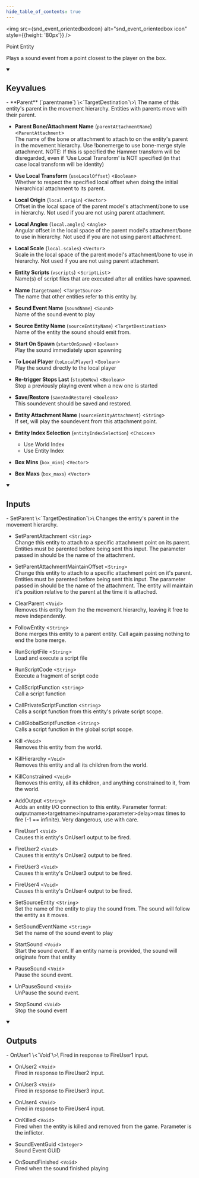 ```yaml
---
hide_table_of_contents: true
---
```


<!---
!!!!!!
THIS PAGE IS AUTOGENERATED FROM GAME FGD DEFINITIONS!
DO NOT EDIT MANUALLY!
!!!!!!

In order to make edits, you can make an annotation file in /fgd_dump_overrides
-->



<img src={snd_event_orientedboxIcon} alt="snd_event_orientedbox icon" style={{height: '80px'}} />

Point Entity

Plays a sound event from a point closest to the player on the box.

<details open>
<summary><h2>Keyvalues</h2></summary>
- **Parent** (`parentname`) \<`TargetDestination`\>\
The name of this entity's parent in the movement hierarchy. Entities with parents move with their parent.

- **Parent Bone/Attachment Name** (`parentAttachmentName`) \<`ParentAttachment`\>\
The name of the bone or attachment to attach to on the entity's parent in the movement hierarchy. Use !bonemerge to use bone-merge style attachment. NOTE: If this is specified the Hammer transform will be disregarded, even if 'Use Local Transform' is NOT specified (in that case local transform will be identity)

- **Use Local Transform** (`useLocalOffset`) \<`Boolean`\>\
Whether to respect the specified local offset when doing the initial hierarchical attachment to its parent.

- **Local Origin** (`local.origin`) \<`Vector`\>\
Offset in the local space of the parent model's attachment/bone to use in hierarchy. Not used if you are not using parent attachment.

- **Local Angles** (`local.angles`) \<`Angle`\>\
Angular offset in the local space of the parent model's attachment/bone to use in hierarchy. Not used if you are not using parent attachment.

- **Local Scale** (`local.scales`) \<`Vector`\>\
Scale in the local space of the parent model's attachment/bone to use in hierarchy. Not used if you are not using parent attachment.

- **Entity Scripts** (`vscripts`) \<`ScriptList`\>\
Name(s) of script files that are executed after all entities have spawned.

- **Name** (`targetname`) \<`TargetSource`\>\
The name that other entities refer to this entity by.

- **Sound Event Name** (`soundName`) \<`Sound`\>\
Name of the sound event to play

- **Source Entity Name** (`sourceEntityName`) \<`TargetDestination`\>\
Name of the entity the sound should emit from.

- **Start On Spawn** (`startOnSpawn`) \<`Boolean`\>\
Play the sound immediately upon spawning

- **To Local Player** (`toLocalPlayer`) \<`Boolean`\>\
Play the sound directly to the local player

- **Re-trigger Stops Last** (`stopOnNew`) \<`Boolean`\>\
Stop a previously playing event when a new one is started

- **Save/Restore** (`saveAndRestore`) \<`Boolean`\>\
This soundevent should be saved and restored.

- **Entity Attachment Name** (`sourceEntityAttachment`) \<`String`\>\
If set, will play the soundevent from this attachment point.

- **Entity Index Selection** (`entityIndexSelection`) \<`Choices`\>
  - Use World Index
  - Use Entity Index


- **Box Mins** (`box_mins`) \<`Vector`\>

- **Box Maxs** (`box_maxs`) \<`Vector`\>


 </details>
<details open>
<summary><h2>Inputs</h2></summary>
- SetParent \<`TargetDestination`\>\
Changes the entity's parent in the movement hierarchy.

- SetParentAttachment \<`String`\>\
Change this entity to attach to a specific attachment point on its parent. Entities must be parented before being sent this input. The parameter passed in should be the name of the attachment.

- SetParentAttachmentMaintainOffset \<`String`\>\
Change this entity to attach to a specific attachment point on it's parent. Entities must be parented before being sent this input. The parameter passed in should be the name of the attachment. The entity will maintain it's position relative to the parent at the time it is attached.

- ClearParent \<`Void`\>\
Removes this entity from the the movement hierarchy, leaving it free to move independently.

- FollowEntity \<`String`\>\
Bone merges this entity to a parent entity. Call again passing nothing to end the bone merge.

- RunScriptFile \<`String`\>\
Load and execute a script file

- RunScriptCode \<`String`\>\
Execute a fragment of script code

- CallScriptFunction \<`String`\>\
Call a script function

- CallPrivateScriptFunction \<`String`\>\
Calls a script function from this entity's private script scope.

- CallGlobalScriptFunction \<`String`\>\
Calls a script function in the global script scope.

- Kill \<`Void`\>\
Removes this entity from the world.

- KillHierarchy \<`Void`\>\
Removes this entity and all its children from the world.

- KillConstrained \<`Void`\>\
Removes this entity, all its children, and anything constrained to it, from the world.

- AddOutput \<`String`\>\
Adds an entity I/O connection to this entity. Parameter format: outputname&gt;targetname>inputname&gt;parameter&gt;delay&gt;max times to fire (-1 == infinite). Very dangerous, use with care.

- FireUser1 \<`Void`\>\
Causes this entity's OnUser1 output to be fired.

- FireUser2 \<`Void`\>\
Causes this entity's OnUser2 output to be fired.

- FireUser3 \<`Void`\>\
Causes this entity's OnUser3 output to be fired.

- FireUser4 \<`Void`\>\
Causes this entity's OnUser4 output to be fired.

- SetSourceEntity \<`String`\>\
Set the name of the entity to play the sound from. The sound will follow the entity as it moves.

- SetSoundEventName \<`String`\>\
Set the name of the sound event to play

- StartSound \<`Void`\>\
Start the sound event. If an entity name is provided, the sound will originate from that entity

- PauseSound \<`Void`\>\
Pause the sound event.

- UnPauseSound \<`Void`\>\
UnPause the sound event.

- StopSound \<`Void`\>\
Stop the sound event


 </details>
<details open>
<summary><h2>Outputs</h2></summary>
- OnUser1 \<`Void`\>\
Fired in response to FireUser1 input.

- OnUser2 \<`Void`\>\
Fired in response to FireUser2 input.

- OnUser3 \<`Void`\>\
Fired in response to FireUser3 input.

- OnUser4 \<`Void`\>\
Fired in response to FireUser4 input.

- OnKilled \<`Void`\>\
Fired when the entity is killed and removed from the game. Parameter is the inflictor.

- SoundEventGuid \<`Integer`\>\
Sound Event GUID

- OnSoundFinished \<`Void`\>\
Fired when the sound finished playing


 </details>